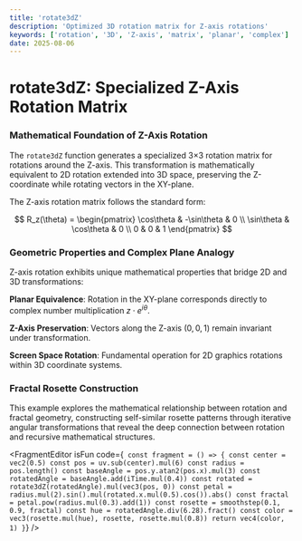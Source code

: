 ```yaml
---
title: 'rotate3dZ'
description: 'Optimized 3D rotation matrix for Z-axis rotations'
keywords: ['rotation', '3D', 'Z-axis', 'matrix', 'planar', 'complex']
date: 2025-08-06
---
```



# rotate3dZ: Specialized Z-Axis Rotation Matrix

### Mathematical Foundation of Z-Axis Rotation

The `rotate3dZ` function generates a specialized 3×3 rotation matrix for rotations around the Z-axis. This transformation is mathematically equivalent to 2D rotation extended into 3D space, preserving the Z-coordinate while rotating vectors in the XY-plane.

The Z-axis rotation matrix follows the standard form:

$$
R_z(\theta) = \begin{pmatrix}
\cos\theta & -\sin\theta & 0 \\
\sin\theta & \cos\theta & 0 \\
0 & 0 & 1
\end{pmatrix}
$$

### Geometric Properties and Complex Plane Analogy

Z-axis rotation exhibits unique mathematical properties that bridge 2D and 3D transformations:

**Planar Equivalence**: Rotation in the XY-plane corresponds directly to complex number multiplication $z \cdot e^{i\theta}$.

**Z-Axis Preservation**: Vectors along the Z-axis $(0,0,1)$ remain invariant under transformation.

**Screen Space Rotation**: Fundamental operation for 2D graphics rotations within 3D coordinate systems.

### Fractal Rosette Construction

This example explores the mathematical relationship between rotation and fractal geometry, constructing self-similar rosette patterns through iterative angular transformations that reveal the deep connection between rotation and recursive mathematical structures.

<FragmentEditor
        isFun
        code={`
const fragment = () => {
    const center = vec2(0.5)
    const pos = uv.sub(center).mul(6)
    const radius = pos.length()
    const baseAngle = pos.y.atan2(pos.x).mul(3)
    const rotatedAngle = baseAngle.add(iTime.mul(0.4))
    const rotated = rotate3dZ(rotatedAngle).mul(vec3(pos, 0))
    const petal = radius.mul(2).sin().mul(rotated.x.mul(0.5).cos()).abs()
    const fractal = petal.pow(radius.mul(0.3).add(1))
    const rosette = smoothstep(0.1, 0.9, fractal)
    const hue = rotatedAngle.div(6.28).fract()
    const color = vec3(rosette.mul(hue), rosette, rosette.mul(0.8))
    return vec4(color, 1)
}`}
/>

